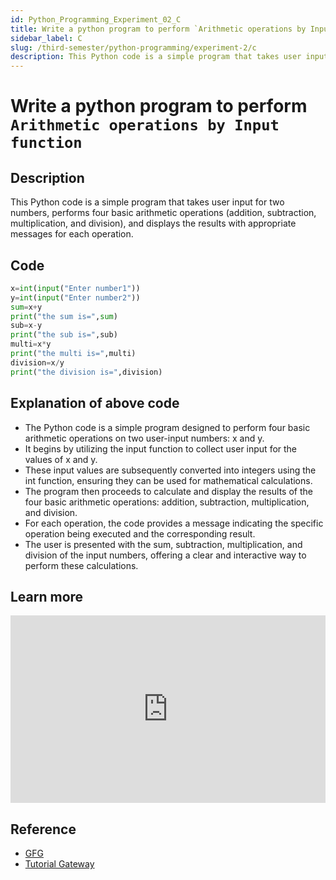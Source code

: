 ```yaml
---
id: Python_Programming_Experiment_02_C
title: Write a python program to perform `Arithmetic operations by Input function`
sidebar_label: C
slug: /third-semester/python-programming/experiment-2/c
description: This Python code is a simple program that takes user input for two numbers, performs four basic arithmetic operations (addition, subtraction, multiplication, and division), and displays the results with appropriate messages for each operation.
---
```


# Write a python program to perform `Arithmetic operations by Input function`

## Description

This Python code is a simple program that takes user input for two numbers, performs four basic arithmetic operations (addition, subtraction, multiplication, and division), and displays the results with appropriate messages for each operation.

## Code

```python title="program2c.py"
x=int(input("Enter number1"))
y=int(input("Enter number2"))
sum=x+y
print("the sum is=",sum)
sub=x-y
print("the sub is=",sub)
multi=x*y
print("the multi is=",multi)
division=x/y
print("the division is=",division)
```

## Explanation of above code

- The Python code is a simple program designed to perform four basic arithmetic operations on two user-input numbers: x and y.
- It begins by utilizing the input function to collect user input for the values of x and y.
- These input values are subsequently converted into integers using the int function, ensuring they can be used for mathematical calculations.
- The program then proceeds to calculate and display the results of the four basic arithmetic operations: addition, subtraction, multiplication, and division.
- For each operation, the code provides a message indicating the specific operation being executed and the corresponding result.
- The user is presented with the sum, subtraction, multiplication, and division of the input numbers, offering a clear and interactive way to perform these calculations.

## Learn more

<iframe width="100%" height="300px" src="https://www.youtube.com/embed/HM32Ahxkt-s" title="Python Tutorial for Beginners Ep. 5: Arithmetic Operators in Python" frameborder="0" allow="accelerometer; autoplay; clipboard-write; encrypted-media; gyroscope; picture-in-picture; web-share" allowfullscreen></iframe>

## Reference

- [GFG](https://www.geeksforgeeks.org/python-arithmetic-operators/)
- [Tutorial Gateway](https://www.tutorialgateway.org/python-program-to-perform-arithmetic-operations/)
